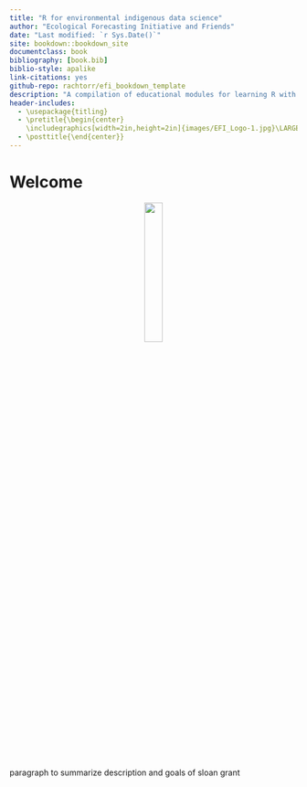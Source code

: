 ```yaml
--- 
title: "R for environmental indigenous data science"
author: "Ecological Forecasting Initiative and Friends"
date: "Last modified: `r Sys.Date()`"
site: bookdown::bookdown_site
documentclass: book
bibliography: [book.bib]
biblio-style: apalike
link-citations: yes
github-repo: rachtorr/efi_bookdown_template
description: "A compilation of educational modules for learning R with environmental data "
header-includes:
  - \usepackage{titling}
  - \pretitle{\begin{center}
    \includegraphics[width=2in,height=2in]{images/EFI_Logo-1.jpg}\LARGE\\}
  - \posttitle{\end{center}}
---
```

# Welcome {-}

<center>
![](images/EFI_Logo-1.jpg){width=25%} 
</center>


paragraph to summarize description and goals of sloan grant


